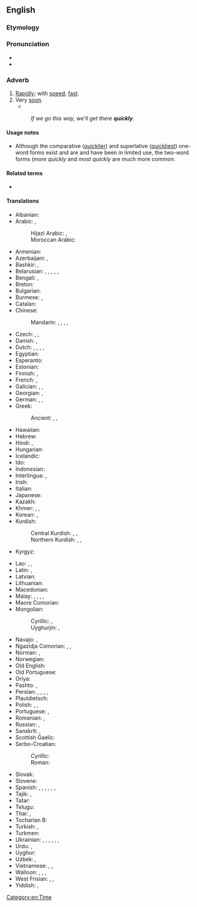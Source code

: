 ==English==

===Etymology===
{{suffix|en|quick|ly}}

===Pronunciation===
* {{IPA|en|/ˈkwɪkli/}}
* {{audio|en|en-us-quickly.ogg|Audio (US)}}

===Adverb===
{{en-adverb}}

# [[rapidly|Rapidly]]; with [[speed]]; [[fast]].
# Very [[soon]].
#* {{quote-journal|en| date=November 3, 2011| author=Chris Bevan| title=Rubin Kazan 1 - 0 Tottenham| work=BBC Sport| url=http://news.bbc.co.uk/sport2/hi/football/europe/15472973.stm| passage=Another Karadeniz cross led to Cudicini's first save of the night, with the Spurs keeper making up for a weak punch by brilliantly pushing away Christian Noboa's snap-shot.<br>Two more top-class stops followed '''quickly''' afterwards, first from Natcho's rasping shot which was heading into the top corner, and then to deny Ryazantsev at his near post.}}
#: ''If we go this way, we'll get there '''quickly'''.''

====Usage notes====
* Although the comparative ([[quicklier]]) and superlative ([[quickliest]]) one-word forms exist and are and have been in limited use, the two-word forms (''more quickly'' and ''most quickly'' are much more common.

====Related terms====
* {{l|en|quick}} {{qualifier|adjective and adverb}}

====Translations====
{{trans-top|rapidly, fast}}
* Albanian: {{t+|sq|shpejt}}
* Arabic: {{t|ar|سرعة|alt=بِسُرْعَة}}, {{t|ar|عَاجِلًا}}
*: Hijazi Arabic: {{t|acw|بِسُرْعَة|tr=bisurʿa}}, {{t|acw|قَوَام|tr=gawām}}
*: Moroccan Arabic: {{t|ary|بالزربة|tr=b-ez-zarba}}
* Armenian: {{t+|hy|արագ}}
* Azerbaijani: {{t+|az|tez}}, {{t+|az|cəld}}
* Bashkir: {{t|ba|тиҙ}}, {{t|ba|шәп}}
* Belarusian: {{t|be|ху́тка}}, {{t|be|шы́бка}}, {{t|be|шпа́рка}}, {{t|be|бо́рзда}}, {{t|be|пру́дка}}, {{t|be|ско́ра}}
* Bengali: {{t|bn|জলদি|tr=jôldi}}, {{t|bn|তাড়াতাড়ি}}
* Breton: {{t+|br|buan}}
* Bulgarian: {{t+|bg|бъ́рзо|n}}
* Burmese: {{t|my|အမြန်}}, {{t|my|မြန်မြန်}}
* Catalan: {{t+|ca|ràpidament}}
* Chinese:
*: Mandarin: {{t+|cmn|迅速|alt=迅速地|tr=xùnsù de}}, {{t+|cmn|快速|alt=快速地|tr=kuàisù de}}, {{t+|cmn|急速|alt=急速地|tr=jísù de}}, {{t+|cmn|趕快|alt=趕快地}}, {{t+|cmn|赶快|alt=赶快地|tr=gǎnkuài de}}
* Czech: {{t+|cs|rychle}}, {{t+|cs|honem}}, {{t|cs|valem}}
* Danish: {{t+|da|hurtig}}, {{t|da|hurtigt}}
* Dutch: {{t+|nl|snel}}, {{t+|nl|vlug}}, {{t+|nl|gauw}}, {{t+|nl|spoedig}}, {{t+|nl|gezwind}}
* Egyptian: {{t-egy|ꜣs|h=A-s-V2:D54}}
* Esperanto: {{t+|eo|rapide}}
* Estonian: {{t+|et|kiiresti}}
* Finnish: {{t+|fi|nopeasti}}, {{t+|fi|äkkiä}}
* French: {{t+|fr|rapidement}}, {{t+|fr|vite}}
* Galician: {{t+|gl|rápido}}, {{t+|gl|rapidamente}}, {{t+|gl|lixeiro}}
* Georgian: {{t|ka|სწრაფად}}, {{t|ka|ჩქარა}}
* German: {{t+|de|schnell}}, {{t+|de|rasch}}, {{t+|de|geschwind}}
* Greek: {{t+|el|γρήγορα}}
*: Ancient: {{t|grc|τάχα}}, {{t|grc|[[ταχύς|ταχέως]]}}, {{t|grc|θοῶς}}
* Hawaiian: {{t|haw|wikiwiki}}
* Hebrew: {{t+|he|מַהֵר|tr=mahér}}
* Hindi: {{t+|hi|झटपट}}, {{t+|hi|जल्दी|alt=जल्दी से}}
* Hungarian: {{t+|hu|gyorsan}}
* Icelandic: {{t|is|fljótt}}
* Ido: {{t+|io|rapide}}
* Indonesian: {{t|id|dengan cepat}}
* Interlingua: {{t|ia|rapido}}, {{t|ia|rapidemente}}
* Irish: {{t|ga|aibéil|alt=go haibéil}}
* Italian: {{t+|it|rapidamente|m}}
* Japanese: {{t+|ja|はやい|tr=[[はやく]], hayaku|alt=速く}}
* Kazakh: {{t+|kk|тез}}
* Khmer: {{t+|km|ញាប់}}, {{t+|km|ត្រឹង}}, {{t+|km|ត្រុយ}}
* Korean: {{t+|ko|빨리}}, {{t+|ko|어서}}
* Kurdish:
*: Central Kurdish: {{t|ckb|بەھەڵەداوان}}, {{t|ckb|بە پەلەوە}}, {{t|ckb|بەگورجی}}
*: Northern Kurdish: {{t+|kmr|zû}}, {{t+|kmr|bi lez}}, {{t+|kmr|lezgîn}}
* Kyrgyz: {{t+|ky|тез}}
{{trans-mid}}
* Lao: {{t|lo|ໄວໆ}}, {{t|lo|ກຸ່ນ}}, {{t|lo|ໄວ}}
* Latin: {{t|la|citō}}, {{t|la|celeriter}}
* Latvian: {{t|lv|ātri}}
* Lithuanian: {{t|lt|greitai}}
* Macedonian: {{t|mk|брзо}}
* Malay: {{t|ms|dengan cepat}}, {{t|ms|lekas}}, {{t|ms|lajak}}, {{t|ms|segera}}, {{t|ms|chedera}}
* Maore Comorian: {{t|swb|haraka}}
* Mongolian:
*: Cyrillic: {{t+|mn|хурдан}}, {{t+|mn|түргэн}}
*: Uyghurjin: {{t|mn|ᠬᠤᠷᠳᠤᠨ}}, {{t|mn|ᠲᠦᠷᠭᠡᠨ}}
* Navajo: {{t|nv|hah}}, {{t|nv|haneetehee}}
* Ngazidja Comorian: {{t|zdj|ha mbwiri}}, {{t|zdj|ha haraka}}, {{t|zdj|haraka}}
* Norman: {{t|nrf|vite}} {{qualifier|Jersey}}, {{t|nrf|rapidement}} {{qualifier|Jersey}}
* Norwegian: {{t+|no|fort}}
* Old English: {{t|ang|hrædlīċe}}
* Old Portuguese: {{t|roa-opt|toste}}
* Oriya: {{t+|or|ଶୀଘ୍ର}}
* Pashto: {{t+|ps|زر|tr=zǝr}}, {{t+|ps|ژر|tr=žәr}}
* Persian: {{t+|fa|تند|tr=tond}}, {{t|fa|به‌سرعت|tr=be-sor'at}}, {{t+|fa|سریعا|tr=sari'an|alt=سریعاً}}, {{t+|fa|جلدی|tr=jaldi}} {{qualifier|informal}}, {{t|fa|به‌تندی|tr=be-tondi}}
* Plautdietsch: {{t|pdt|fluks}}
* Polish: {{t+|pl|szybko}}, {{t+|pl|prędko}}, {{t|pl|bystro}}
* Portuguese: {{t+|pt|rápido}}, {{t+|pt|rapidamente}}
* Romanian: {{t+|ro|rapid}}, {{t+|ro|repede}}
* Russian: {{t+|ru|бы́стро}}, {{t+|ru|ско́ро}}
* Sanskrit: {{t+|sa|आशु}}, {{t+|sa|मक्षू}}
* Scottish Gaelic: {{t|gd|gu grad}}
* Serbo-Croatian:
*: Cyrillic: {{t|sh|бр̑зо}}
*: Roman: {{t+|sh|bȓzo}}
* Slovak: {{t|sk|rýchlo}}
* Slovene: {{t+|sl|hítro}}
* Spanish: {{t+|es|rápido}}, {{t|es|[[con]] [[velocidad]]}}, {{t+|es|rápidamente}}, {{t|es|[[con]] [[prontitud]]}}, {{t|es|[[con]] [[celeridad]]}}, {{t|es|[[con]] [[presteza]]}}, {{t+|es|deprisa}}
* Tajik: {{t|tg|тез}}, {{t+|tg|зуд}}
* Tatar: {{t|tt|тиз}}
* Telugu: {{t+|te|త్వరగా}}
* Thai: {{t+|th|เร็ว}}, {{t+|th|ไว}}
* Tocharian B: {{t|txb|ramer}}
* Turkish: {{t+|tr|çabuk}}, {{t+|tr|tez}}
* Turkmen: {{t|tk|çalt}}
* Ukrainian: {{t+|uk|шви́дко}}, {{t+|uk|би́стро}}, {{t|uk|ско́ро}}, {{t|uk|пру́дко}}, {{t|uk|ху́тко}}, {{t|uk|шпа́рко}}, {{t+|uk|бо́рзо}}
* Urdu: {{t|ur|جلدی|alt=جلدی سے|tr=jaldī se}}, {{t|ur|جلدی|tr=jaldī}}
* Uyghur: {{t|ug|تېز}}
* Uzbek: {{t+|uz|tez}}, {{t+|uz|tezda}}
* Vietnamese: {{t+|vi|nhanh}}, {{t+|vi|mau}}, {{t+|vi|lẹ}}
* Walloon: {{t+|wa|radmint}}, {{t+|wa|raddimint}}, {{t+|wa|vitmint}}, {{t+|wa|abeydimint}}
* West Frisian: {{t|fy|hurd}}, {{t|fy|fluch}}, {{t+|fy|gau}}
* Yiddish: {{t|yi|געשווינד}}, {{t|yi|גיך}}
{{trans-bottom}}

[[Category:en:Time]]